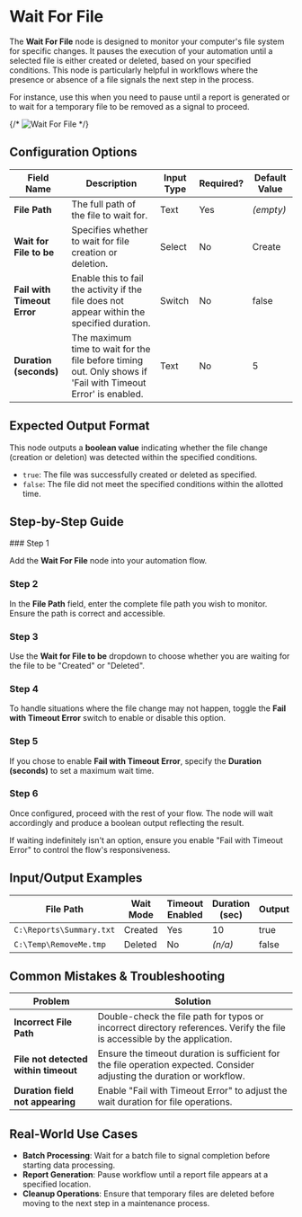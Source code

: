 
# Wait For File

The **Wait For File** node is designed to monitor your computer's file system for specific changes. It pauses the execution of your automation until a selected file is either created or deleted, based on your specified conditions. This node is particularly helpful in workflows where the presence or absence of a file signals the next step in the process.

For instance, use this when you need to pause until a report is generated or to wait for a temporary file to be removed as a signal to proceed.

{/* ![Wait For File](./wait-for-file.png) */}

## Configuration Options

| Field Name                  | Description                                                                                                  | Input Type | Required? | Default Value |
| --------------------------- | ------------------------------------------------------------------------------------------------------------ | ---------- | --------- | ------------- |
| **File Path**               | The full path of the file to wait for.                                                                       | Text       | Yes       | _(empty)_     |
| **Wait for File to be**     | Specifies whether to wait for file creation or deletion.                                                     | Select     | No        | Create        |
| **Fail with Timeout Error** | Enable this to fail the activity if the file does not appear within the specified duration.                  | Switch     | No        | false         |
| **Duration (seconds)**      | The maximum time to wait for the file before timing out. Only shows if 'Fail with Timeout Error' is enabled. | Text       | No        | 5             |

## Expected Output Format

This node outputs a **boolean value** indicating whether the file change (creation or deletion) was detected within the specified conditions.

- `true`: The file was successfully created or deleted as specified.
- `false`: The file did not meet the specified conditions within the allotted time.

## Step-by-Step Guide

<Steps>
### Step 1

Add the **Wait For File** node into your automation flow.

### Step 2

In the **File Path** field, enter the complete file path you wish to monitor. Ensure the path is correct and accessible.

### Step 3

Use the **Wait for File to be** dropdown to choose whether you are waiting for the file to be "Created" or "Deleted".

### Step 4

To handle situations where the file change may not happen, toggle the **Fail with Timeout Error** switch to enable or disable this option.

### Step 5

If you chose to enable **Fail with Timeout Error**, specify the **Duration (seconds)** to set a maximum wait time.

### Step 6

Once configured, proceed with the rest of your flow. The node will wait accordingly and produce a boolean output reflecting the result.

</Steps>

<Callout type="info" title="Tip">
  If waiting indefinitely isn't an option, ensure you enable "Fail with Timeout
  Error" to control the flow's responsiveness.
</Callout>

## Input/Output Examples

| File Path                | Wait Mode | Timeout Enabled | Duration (sec) | Output |
| ------------------------ | --------- | --------------- | -------------- | ------ |
| `C:\Reports\Summary.txt` | Created   | Yes             | 10             | true   |
| `C:\Temp\RemoveMe.tmp`   | Deleted   | No              | _(n/a)_        | false  |

## Common Mistakes & Troubleshooting

| Problem                              | Solution                                                                                                                  |
| ------------------------------------ | ------------------------------------------------------------------------------------------------------------------------- |
| **Incorrect File Path**              | Double-check the file path for typos or incorrect directory references. Verify the file is accessible by the application. |
| **File not detected within timeout** | Ensure the timeout duration is sufficient for the file operation expected. Consider adjusting the duration or workflow.   |
| **Duration field not appearing**     | Enable "Fail with Timeout Error" to adjust the wait duration for file operations.                                         |

## Real-World Use Cases

- **Batch Processing**: Wait for a batch file to signal completion before starting data processing.
- **Report Generation**: Pause workflow until a report file appears at a specified location.
- **Cleanup Operations**: Ensure that temporary files are deleted before moving to the next step in a maintenance process.

